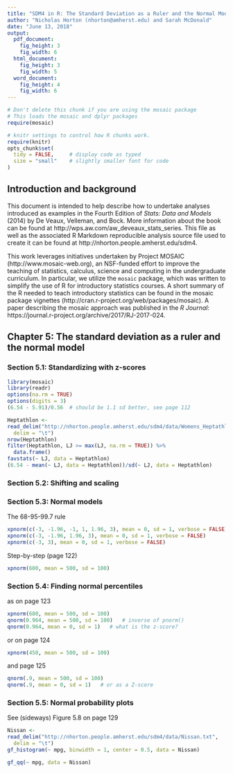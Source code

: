 ```yaml
---
title: "SDM4 in R: The Standard Deviation as a Ruler and the Normal Model (Chapter 5)"
author: "Nicholas Horton (nhorton@amherst.edu) and Sarah McDonald"
date: "June 13, 2018"
output: 
  pdf_document:
    fig_height: 3
    fig_width: 6
  html_document:
    fig_height: 3
    fig_width: 5
  word_document:
    fig_height: 4
    fig_width: 6
---
```



```r
# Don't delete this chunk if you are using the mosaic package
# This loads the mosaic and dplyr packages
require(mosaic)
```

```r
# knitr settings to control how R chunks work.
require(knitr)
opts_chunk$set(
  tidy = FALSE,     # display code as typed
  size = "small"    # slightly smaller font for code
)
```

## Introduction and background 

This document is intended to help describe how to undertake analyses introduced 
as examples in the Fourth Edition of *Stats: Data and Models* (2014) by De Veaux, Velleman, and Bock.
More information about the book can be found at http://wps.aw.com/aw_deveaux_stats_series.  This
file as well as the associated R Markdown reproducible analysis source file used to create it can be found at http://nhorton.people.amherst.edu/sdm4.

This work leverages initiatives undertaken by Project MOSAIC (http://www.mosaic-web.org), an NSF-funded effort to improve the teaching of statistics, calculus, science and computing in the undergraduate curriculum. In particular, we utilize the `mosaic` package, which was written to simplify the use of R for introductory statistics courses. A short summary of the R needed to teach introductory statistics can be found in the mosaic package vignettes (http://cran.r-project.org/web/packages/mosaic).
A paper describing the mosaic approach was published in the *R Journal*: https://journal.r-project.org/archive/2017/RJ-2017-024.

## Chapter 5: The standard deviation as a ruler and the normal model

### Section 5.1: Standardizing with z-scores


```r
library(mosaic)
library(readr)
options(na.rm = TRUE)
options(digits = 3)
(6.54 - 5.91)/0.56  # should be 1.1 sd better, see page 112
```

```r
Heptathlon <- 
read_delim("http://nhorton.people.amherst.edu/sdm4/data/Womens_Heptathlon_2012.txt",
  delim = "\t")
nrow(Heptathlon)  
filter(Heptathlon, LJ >= max(LJ, na.rm = TRUE)) %>% 
  data.frame()
favstats(~ LJ, data = Heptathlon)
(6.54 - mean(~ LJ, data = Heptathlon))/sd(~ LJ, data = Heptathlon)
```

### Section 5.2: Shifting and scaling

### Section 5.3: Normal models

The 68-95-99.7 rule

```r
xpnorm(c(-3, -1.96, -1, 1, 1.96, 3), mean = 0, sd = 1, verbose = FALSE)
xpnorm(c(-3, -1.96, 1.96, 3), mean = 0, sd = 1, verbose = FALSE)
xpnorm(c(-3, 3), mean = 0, sd = 1, verbose = FALSE)
```

Step-by-step (page 122)

```r
xpnorm(600, mean = 500, sd = 100)
```

### Section 5.4: Finding normal percentiles

as on page 123

```r
xpnorm(680, mean = 500, sd = 100)
qnorm(0.964, mean = 500, sd = 100)   # inverse of pnorm()
qnorm(0.964, mean = 0, sd = 1)   # what is the z-score?
```

or on page 124

```r
xpnorm(450, mean = 500, sd = 100)
```

and page 125

```r
qnorm(.9, mean = 500, sd = 100)
qnorm(.9, mean = 0, sd = 1)   # or as a Z-score
```

### Section 5.5: Normal probability plots

See (sideways) Figure 5.8 on page 129

```r
Nissan <- 
read_delim("http://nhorton.people.amherst.edu/sdm4/data/Nissan.txt",
  delim = "\t")
gf_histogram(~ mpg, binwidth = 1, center = 0.5, data = Nissan)
```
```r
gf_qq(~ mpg, data = Nissan)
```
